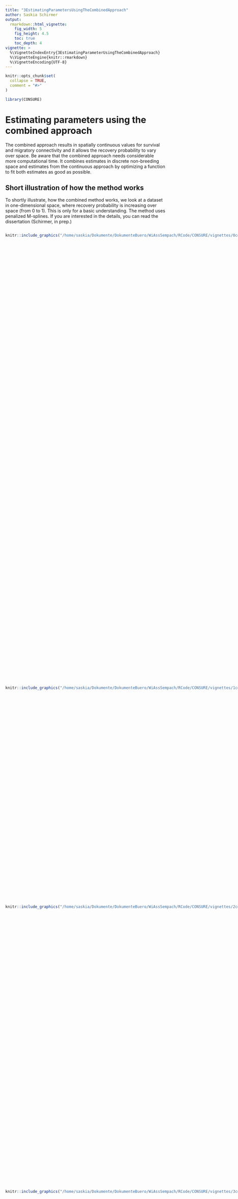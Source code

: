 ```yaml
---
title: "3EstimatingParametersUsingTheCombinedApproach"
author: Saskia Schirmer
output:
  rmarkdown::html_vignette:
    fig_width: 5
    fig_height: 4.5
    toc: true
    toc_depth: 4
vignette: >
  %\VignetteIndexEntry{3EstimatingParameterUsingTheCombinedApproach}
  %\VignetteEngine{knitr::rmarkdown}
  %\VignetteEncoding{UTF-8}
---
```


```r
knitr::opts_chunk$set(
  collapse = TRUE,
  comment = "#>"
)
```

```r
library(CONSURE)
```

# Estimating parameters using the combined approach

The combined approach results in spatially continuous values for survival and migratory connectivity and it allows the recovery probability to vary over space. Be aware that the combined approach needs considerable more computational time. It combines estimates in discrete non-breeding space and estimates from the continuous approach by optimizing a function to fit both estimates as good as possible.

## Short illustration of how the method works

To shortly illustrate, how the combined method works, we look at a dataset in one-dimensional space, where recovery probability is increasing over space (from 0 to 1). This is only for a basic understanding. The method uses penalized M-splines. If you are interested in the details, you can read the dissertation (Schirmer, in prep.)


:::: {style="display: flex;"}

::: {}

```r
knitr::include_graphics("/home/saskia/Dokumente/DokumenteBuero/WiAssSempach/RCode/CONSURE/vignettes/0comb.png") 

```
:::

::: {}

<br><br><br><br>The continuous approach gives us a continuous estimate for migratory connectivity (green line) assuming a constant recovery probability. If the recovery probability is not constant, the continuous estimate is shifted compared to the true migratory connectivity (black line). Alternatively, we can estimate migratory connectivity for a small number of discrete areas (here: 4). The discrete migratory connectivity is just the proportions, in which one breeding area is distributed between the discrete wintering areas. They are not shifted if recovery probability varies, but they are constant in each area. This results in a step-function (grey line). Now, we want to combine both estimates to obtain a continuous and unbiased estimate of migratory connectivity if recovery probability is not constant.
:::

::::

:::: {style="display: flex;"}
::: {}
```r

knitr::include_graphics("/home/saskia/Dokumente/DokumenteBuero/WiAssSempach/RCode/CONSURE/vignettes/1comb.png") 

```
:::

::: {}

<br><br><br><br>
<br><br>

This is possible, because the area under every migratory connectivity curve is one. No matter, if it is the true migratory connectivity, the continuous or the discrete estimate. So, in the figure on the left, the green area under the continuous curve (green) and the dotted area under the step-function (grey) is the same.
:::

::::


:::: {style="display: flex;"}
::: {}
```r

knitr::include_graphics("/home/saskia/Dokumente/DokumenteBuero/WiAssSempach/RCode/CONSURE/vignettes/2comb.png") 

```
:::

::: {}
<br><br><br><br><br><br>Now, we partition the wintering space (the x-axis) into four discrete areas. When we only consider one area, the area under the curve for the step-function (dotted area) and the area under the continuous function (green) should also be the same. Obviously, the green area is much smaller than the dotted area, because the continuous estimate is biased by the increasing recovery probability.
:::

::::

:::: {style="display: flex;"}
::: {}
```r

knitr::include_graphics("/home/saskia/Dokumente/DokumenteBuero/WiAssSempach/RCode/CONSURE/vignettes/3comb.png") 

```
:::

::: {}
<br><br><br><br>
<br><br><br><br>We can achieve that the green and the dotted area are the same, when we cut the continuous function (green) at the border of the discrete wintering area and shift it upwards until the area under the shifted curve is the same as the dotted area.
:::

::::

:::: {style="display: flex;"}
::: {}
```r

knitr::include_graphics("/home/saskia/Dokumente/DokumenteBuero/WiAssSempach/RCode/CONSURE/vignettes/4comb.png") 

```

:::

::: {}
<br><br><br><br><br><br><br><br> We repeat to cut and shift the continuous curve for all discrete wintering area. The resulting curve is continuous in one discrete wintering area but it is discontinuous at the borders.
:::

::::

:::: {style="display: flex;"}
::: {}
```r

knitr::include_graphics("/home/saskia/Dokumente/DokumenteBuero/WiAssSempach/RCode/CONSURE/vignettes/5comb.png") 

```

:::

::: {}
<br><br><br><br><br><br><br><br>To obtain a continuous curve, we smooth the cut and shifted curve. This results in the combined estimate (orange).
:::

::::

To conclude, we need as input data to obtain combined estimates:
 
 * a continuous estimate of migratory connectivity
 * the boundaries of the discrete wintering areas
 * a discrete estimate of migratory connectivity (the proportions)

The output is:

  * a combined estimate for migratory connectivity
  * a combined estimate for the recovery probability
  
The combined approach does not change the survival estimates obtained by the continuous approach. Therefore, we do not discuss survival in this vignette. See [the vignette on how to estimate parameters using the continuous approach](EstimatingParameters.html) instead.

## One-dimensional space

### Simulated data

The example datasets for the continuous approach are simulated with a linearly increasing recovery probability over space. The data are simulated as described in the [vignette on simulating data](SimulatingDataWithCONSURE.html). The constructor in one-dimensional space looks like the following:

```r
mro <- markRecaptureObject(xrange = c(0,1),
                           survival = function(w){0.5*w+.4},
                           recovery = function(w){
                             0.2*w+0.01
                           },
                           markedInds = c(100000,110000,90000,80000) ,
                          migratoryConnectivity = function(b,w,B=4){
                             truncnorm::dtruncnorm(w,0,1, 
                                 mean = seq(0.1,0.9,length.out = B)[b], 
                                 sd = 0.3)
                            },
                          observationTime = 10)

mro <- simContin(mro)
mro <- estKDE(mro, all = TRUE)
mro <- estKDE(mro)
mro <- estS(markRecaptureObject = mro)
mro <- estM(mro, all  = TRUE)
mro <- estM(mro)
mro <- estR(mro)
```

Additionally, a split-vector specifies which point belongs to which discrete non-breeding area. Therefore, the length of the split-vector must equal the spatial resolution of the data. In the example, the one-dimensional space is split into 4 different non-breeding areas and the spatial resolution of the data is 0.01, which corresponds to 100 equally spaced values along the x-axis (excluding 0).

```r
split <- rep(1:4, each = 25)
```


The true values of the parameters can be visualized with the function plotMsr:

```r
plotMsr(mro, ylim = c(0,2.5))
```

Note, that the raw probability to die is $1-s$, which is the inverse of the survival probability. In the plot above, this would be just a curve with the negative slope of the survival curve. However, an individual survives first year by year until it dies and the number of survived years differ between the individuals. Therefore, the probability to die over all time steps is a better indicator on how the pattern of dead recoveries will look like in space. The probability to die over all time steps means, that we sum the probability to die in each possible time step: $\sum_{t=1}^T s^{t-1}(1-s) = 1-s^T$. The equal sign applies because it is the partial sum of a geometric series. So, in our example, in 10 years observation time, the probability to die decreases especially near one.

The raw data looks like the following

```r
plotRawRecoveries(mro, facetByAge = TRUE)
```

### Estimating the parameters

Firstly, the continuous parameters must be estimated as described in the vignette on estimating continuous parameters.

Secondly, we must define the boundaries of the discrete non-breeding areas. In the moment, this is only possible, when the non-breeding areas are of rectangular shape. The vector knots_prop contains in one-dimensional space the knots separating the discrete non-breeding areas.

```r
knots_prop <-list(latitude = c(0,0.25, 0.5, 0.75,1),
                  longitude = NULL)
```

Thirdly, we need discrete estimates for migratory connectivity or proportions derived from external data or the true proportions derived from the true migratory connectivity function of simulated data. The latter can be calculated using the functions of the package CONSURE, while the former options can be forwarded directly in a later step.

If (and only if) we have simulated data and know the true migratory connectivity function, we can calculate the discrete migratory connectivity (the proportion) in every non-breeding area.

Now, the integral under the true migratory connectivity for every non-breeding area is calculated and stored in the breedingArea-object of the markRecaptureObject.

```r
mro <- calcDiscreteM(mro,knots_prop = knots_prop)
mro$breedingAreas$all$mDiscrete
```

Now, we need to initialize an optimizationObject for the optimization. We forward the markRecaptureObject, the name of the breeding area to be optimized, the split-vector and a vector for lambda. The first entry in this vector is the weight for the smoothing penalty. The second entry is the weight for the penalty of the discrete value. The values are chosen arbitrarily. Which values to choose is not straightforward. Too high values for $\lambda_1$ will lead to a linear combined migratory connectivity estimate. Too low values will lead to a highly variable estimate. How $\lambda_1$ affects the estimate also depends on the value of $\lambda_2$. If $\lambda_2$ is set too low, but $\lambda_1$ enables a good fit (not too smooth, but not too wiggly), then the estimate will be close to the continuous estimate of migratory connectivity and not fit the discrete area under the curve. If $\lambda_2$ is set too high, it will only reflect the smoothing of the histogram given by the discrete values. Nevertheless, the true underlying curve may be just the smoothing of the histogram, e.g., in the case of a normal distribution shown in the example.
```r
oO <- optimizationObject(markRecaptureObject = mro,
                         b = "all",
                         split = split,
                         lambda  = c(.000005,300))
```

Now, we start the optimization. The changeR-argument should be set to TRUE, when the optimization is for the aggregated dataset (breeding area "all"). Then, the combined estimate for the recovery probability will be estimated additionally to the migratory connectivity and the continuous migratory connectivity estimators will be corrected for the overall combined migratory connectivity and stored under markRecaptureObject$estimates$mCorrected. The arguments startTimes, maxit and reltol belong to the optim-function. For additional information see ?optim. The optimization algorithm should be started several times to prevent the process from getting stuck in local minima. If running combEstimate again reveals a different result, the number of startTimes should be set higher. Depending on the data structure the optimization algorithm will not converge in the maximum iterations. Then, we can simply increase the number of maxit. The reltol argument should be neither too high nor too low. The default value should be ok in most cases. 
```r
tmp <- combEstimate(oO,startTimes = 10, maxit = 100000, reltol = 1e-8,changeR = TRUE)
```

The output of combEstimate contains the markRecaptureObject with the combined estimates. Additionally, it contains a data.frame with the results from every repetition of the optim-function. The vector val contains the values of the repetitions.
```r
str(tmp, max.level = 1)
```

For the further analysis, the markRecaptureObject from the output must be saved in the initial markRecaptureObject.

```r
mro <- tmp$markRecaptureObject
```

The combined estimator of the migratory connectivity can be visualized using the plotCombM-function. The breeding area to be plotted is hidden in the optimizationObject. So, check the value of optimizationObject$b if another breeding area seems to be plotted than you expect.
```r
mPlotAll <- plotCombM(mro,oO, zlim = c(0,2.6))
```

The combined estimator of the recovery probability can be visualized using the plotCombM-function.

```r
rPlotAll <- plotCombR(mro,oO)
```

## Two-dimensional space

```r
mro2 <- markRecaptureObject(xrange = c(0,1),
                            yrange = c(0,1),
                            survival = function(w){-sum(0.25*w)+0.9},
                            recovery = function(w){ sum(0.2*w[1])+0.01},
                            markedInds = rep(100000,4) ,
                            migratoryConnectivity = function(b,w,lb=0,ub=1,B=4){
                                tmvtnorm::dtmvnorm(w,
                                                   mean = c(c(0.1,0.3,0.6,0.9)[b],c(0.15,0.2,0.5,0.75)[b]),
                                                 sigma = diag(0.05,2), lower = rep(lb,2),
                                                 upper = rep(ub,2))
                            },
                            observationTime = 10)

mro2 <- simContin(mro2)
mro2 <- estKDE(mro2, all = TRUE)
mro2 <- estKDE(mro2)
mro2 <- estS(markRecaptureObject = mro2)
mro2 <- estM(mro2, all  = TRUE)
mro2 <- estM(mro2)
mro2 <- estR(mro2)
```

The split-vector may look like the following:
```r
split <- c(rep(rep(1:2, each = 50),50),rep(rep(3:4, each = 50),50))
```

```r
plotMsr(mro2)
```

